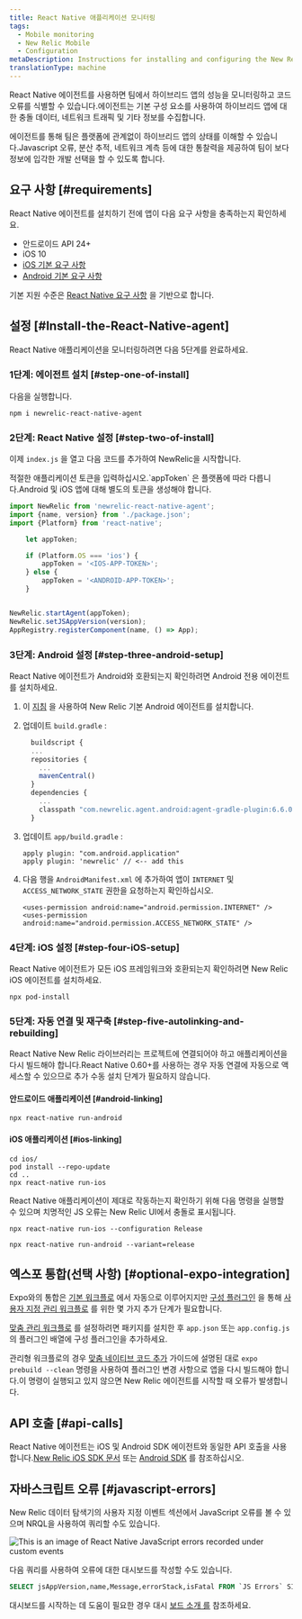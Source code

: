 ```yaml
---
title: React Native 애플리케이션 모니터링
tags:
  - Mobile monitoring
  - New Relic Mobile
  - Configuration
metaDescription: Instructions for installing and configuring the New Relic React Native agent.
translationType: machine
---
```



React Native 에이전트를 사용하면 팀에서 하이브리드 앱의 성능을 모니터링하고 코드 오류를 식별할 수 있습니다.에이전트는 기본 구성 요소를 사용하여 하이브리드 앱에 대한 충돌 데이터, 네트워크 트래픽 및 기타 정보를 수집합니다.

에이전트를 통해 팀은 플랫폼에 관계없이 하이브리드 앱의 상태를 이해할 수 있습니다.Javascript 오류, 분산 추적, 네트워크 계측 등에 대한 통찰력을 제공하여 팀이 보다 정보에 입각한 개발 선택을 할 수 있도록 합니다.

## 요구 사항 [#requirements]

React Native 에이전트를 설치하기 전에 앱이 다음 요구 사항을 충족하는지 확인하세요.

* 안드로이드 API 24+
* iOS 10
* [iOS 기본 요구 사항](/docs/mobile-monitoring/new-relic-mobile-ios/get-started/new-relic-ios-compatibility-requirements)
* [Android 기본 요구 사항](/docs/mobile-monitoring/new-relic-mobile-android/get-started/new-relic-android-compatibility-requirements)

기본 지원 수준은 [React Native 요구 사항](https://github.com/facebook/react-native#-requirements) 을 기반으로 합니다.

## 설정 [#Install-the-React-Native-agent]

React Native 애플리케이션을 모니터링하려면 다음 5단계를 완료하세요.

### 1단계: 에이전트 설치 [#step-one-of-install]

다음을 실행합니다.

```shell
npm i newrelic-react-native-agent
```

### 2단계: React Native 설정 [#step-two-of-install]

이제 `index.js` 을 열고 다음 코드를 추가하여 NewRelic을 시작합니다.

<Callout variant="important">
  적절한 애플리케이션 토큰을 입력하십시오.`appToken` 은 플랫폼에 따라 다릅니다.Android 및 iOS 앱에 대해 별도의 토큰을 생성해야 합니다.
</Callout>

```js
import NewRelic from 'newrelic-react-native-agent';
import {name, version} from './package.json';
import {Platform} from 'react-native';

    let appToken;

    if (Platform.OS === 'ios') {
        appToken = '<IOS-APP-TOKEN>';
    } else {
        appToken = '<ANDROID-APP-TOKEN>';
    }


NewRelic.startAgent(appToken);
NewRelic.setJSAppVersion(version);
AppRegistry.registerComponent(name, () => App);
```

### 3단계: Android 설정 [#step-three-android-setup]

React Native 에이전트가 Android와 호환되는지 확인하려면 Android 전용 에이전트를 설치하세요.

1. 이 [지침](/docs/mobile-monitoring/new-relic-mobile-android/install-configure/install-android-apps-gradle-android-studio) 을 사용하여 New Relic 기본 Android 에이전트를 설치합니다.

2. 업데이트 `build.gradle` :

   ```js
     buildscript {
     ...
     repositories {
       ...
       mavenCentral()
     }
     dependencies {
       ...
       classpath "com.newrelic.agent.android:agent-gradle-plugin:6.6.0"
     }
   ```

3. 업데이트 `app/build.gradle` :

   ```
   apply plugin: "com.android.application"
   apply plugin: 'newrelic' // <-- add this
   ```

4. 다음 행을 `AndroidManifest.xml` 에 추가하여 앱이 `INTERNET` 및 `ACCESS_NETWORK_STATE` 권한을 요청하는지 확인하십시오.

   ```
   <uses-permission android:name="android.permission.INTERNET" />
   <uses-permission android:name="android.permission.ACCESS_NETWORK_STATE" />
   ```

### 4단계: iOS 설정 [#step-four-iOS-setup]

React Native 에이전트가 모든 iOS 프레임워크와 호환되는지 확인하려면 New Relic iOS 에이전트를 설치하세요.

```shell
npx pod-install
```

### 5단계: 자동 연결 및 재구축 [#step-five-autolinking-and-rebuilding]

React Native New Relic 라이브러리는 프로젝트에 연결되어야 하고 애플리케이션을 다시 빌드해야 합니다.React Native 0.60+를 사용하는 경우 자동 연결에 자동으로 액세스할 수 있으므로 추가 수동 설치 단계가 필요하지 않습니다.

#### 안드로이드 애플리케이션 [#android-linking]

```
npx react-native run-android
```

#### iOS 애플리케이션 [#ios-linking]

```
cd ios/
pod install --repo-update
cd ..
npx react-native run-ios
```

React Native 애플리케이션이 제대로 작동하는지 확인하기 위해 다음 명령을 실행할 수 있으며 치명적인 JS 오류는 New Relic UI에서 충돌로 표시됩니다.

```
npx react-native run-ios --configuration Release
```

```
npx react-native run-android --variant=release
```

## 엑스포 통합(선택 사항) [#optional-expo-integration]

Expo와의 통합은 [기본 워크플로](https://docs.expo.dev/introduction/managed-vs-bare/#bare-workflow) 에서 자동으로 이루어지지만 [구성 플러그인](https://docs.expo.io/guides/config-plugins/) 을 통해 [사용자 지정 관리 워크플로](https://docs.expo.io/workflow/customizing/) 를 위한 몇 가지 추가 단계가 필요합니다.

[맞춤 관리 워크플로](https://docs.expo.dev/introduction/managed-vs-bare/#bare-workflow) 를 설정하려면 패키지를 설치한 후 `app.json` 또는 `app.config.js` 의 플러그인 배열에 구성 플러그인을 추가하세요.

관리형 워크플로의 경우 [맞춤 네이티브 코드 추가](https://docs.expo.dev/workflow/customizing/) 가이드에 설명된 대로 `expo prebuild --clean` 명령을 사용하여 플러그인 변경 사항으로 앱을 다시 빌드해야 합니다.이 명령이 실행되고 있지 않으면 New Relic 에이전트를 시작할 때 오류가 발생합니다.

## API 호출 [#api-calls]

React Native 에이전트는 iOS 및 Android SDK 에이전트와 동일한 API 호출을 사용합니다.[New Relic iOS SDK 문서](/docs/mobile-monitoring/new-relic-mobile-ios/ios-sdk-api) 또는 [Android SDK](/docs/mobile-monitoring/new-relic-mobile-android/android-sdk-api) 를 참조하십시오.

## 자바스크립트 오류 [#javascript-errors]

New Relic 데이터 탐색기의 사용자 지정 이벤트 섹션에서 JavaScript 오류를 볼 수 있으며 NRQL을 사용하여 쿼리할 수도 있습니다.

<img
  title="JavaScript errors within custom events"
  alt="This is an image of React Native JavaScript errors recorded under custom events"
  src={reactNativeJavaScriptErrors}
/>

다음 쿼리를 사용하여 오류에 대한 대시보드를 작성할 수도 있습니다.

```sql
SELECT jsAppVersion,name,Message,errorStack,isFatal FROM `JS Errors` SINCE 24 hours ago
```

대시보드를 시작하는 데 도움이 필요한 경우 대시 [보드 소개 를](/docs/query-your-data/explore-query-data/dashboards/introduction-dashboards/#get-started) 참조하세요.